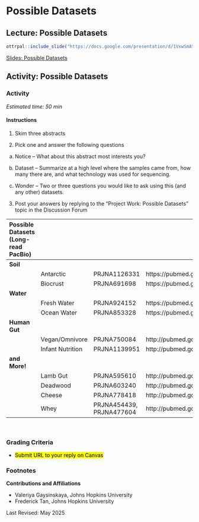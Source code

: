 # Possible Datasets

## Lecture: Possible Datasets

```r
ottrpal::include_slide("https://docs.google.com/presentation/d/1VxwSmAY8BUs3EfVcxPm3I8kNYJWjVqoHJrGOX3X3sog/edit?slide=id.g35f391192_00#slide=id.g35f391192_00")
```

[Slides: Possible Datasets](https://docs.google.com/presentation/d/1VxwSmAY8BUs3EfVcxPm3I8kNYJWjVqoHJrGOX3X3sog/edit?usp=sharing)


## Activity: Possible Datasets

### Activity

*Estimated time: 50 min*

#### Instructions

1. Skim three abstracts

2. Pick one and answer the following questions

a) Notice – What about this abstract most interests you?

b) Dataset – Summarize at a high level where the samples came from, how many there are, and what technology was used for sequencing.

c) Wonder – Two or three questions you would like to ask using this (and any other) datasets.

3. Post your answers by replying to the “Project Work: Possible Datasets” topic in the Discussion Forum

|Possible Datasets (Long-read PacBio)|
|:--|:--|:--|:--|
|**Soil**| | | |
| |Antarctic |PRJNA1126331 | https://pubmed.gov/39300163/| 
| |Biocrust |PRJNA691698 | https://pubmed.gov/34795375/| 
|**Water**| | | |
| |Fresh Water |PRJNA924152 | https://pubmed.gov/36823661/|
| |Ocean Water |PRJNA853328 | https://pubmed.gov/36448813/|
|**Human Gut**| | | |
| |Vegan/Omnivore |PRJNA750084 | http://pubmed.gov/36289209|
| |Infant Nutrition |PRJNA1139951 | http://pubmed.gov/31022095|
|**and More!**| | | |
| |Lamb Gut |PRJNA595610 |http://pubmed.gov/34980911|
| |Deadwood |PRJNA603240 | http://pubmed.gov/39627869|
| |Cheese |PRJNA778418 | http://pubmed.gov/9948695|
| |Whey |PRJNA454439, PRJNA477604 | http://pubmed.gov/6593500 |
<br>

### Grading Criteria

- <mark style="background color: yellow">Submit URL to your reply on Canvas

### Footnotes

**Contributions and Affiliations**

- Valeriya Gaysinskaya, Johns Hopkins University
- Frederick Tan, Johns Hopkins University

Last Revised: May 2025

